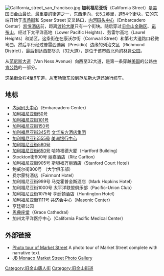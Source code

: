 [[File:California_street_san_francisco.jpg|thumb]]
'''加利福尼亚街'''（California Street）是[[美国|美国]][[旧金山|旧金山]]最长、最重要的街道之一，东西走向，长5.2英里，跨54个街块，它的东端开始于[[市场街_(旧金山)|市场街]]和 Spear Street 交叉路口，[[内河码头中心|内河码头中心]]（Embarcadero Center）[[凯悦酒店|凯悦酒店]]前，距离[[渡轮大厦|渡轮大厦]]只有一个街块。随后穿过[[旧金山金融区|旧金山金融区]]、[[诺布山|诺布山]]，经过下太平洋高地（Lower Pacific Heights）、劳雷尔高地（Laurel Heights）和湖区。这条街在在康沃尔街（Cornwall Street）和第七大道路口轻微弯曲，然后平行经过普雷西迪奥（Presidio）边缘的列治文区（Richmond District），最后到达西部尽头（32大道），是位于该市西北角的[[林肯公园_(旧金山)|林肯公园]]。 

从[[范尼斯大道|范尼斯大道]]（Van Ness Avenue）向西至32大道，是第一条穿越[[美国|美国]]的公路[[林肯公路|林肯公路]]的一部分。

这条街全程4至6车道，从市场街东段到范尼斯大道还通行缆车。

== 地标 ==
* [[内河码头中心|内河码头中心]]（Embarcadero Center）
* [[加利福尼亚街50号|加利福尼亚街50号]]
* [[加利福尼亚街101号|加利福尼亚街101号]]
* [[加利福尼亚街150号|加利福尼亚街150号]]
* [[加利福尼亚街345号|加利福尼亚街345号]] [[文华东方酒店集团|文华东方酒店集团]]
* [[加利福尼亚街555号|加利福尼亚街555号]] [[美洲银行|美洲银行中心]]
* [[加利福尼亚街580号|加利福尼亚街580号]]
* [[加利福尼亚街650号|加利福尼亚街650号]] 哈特福德大厦（Hartford Building）
* Stockton街600号 丽嘉酒店（Ritz Carlton）
* 加利福尼亚街905号 斯坦福万丽酒店（Stanford Court Hotel）
* 鲍威尔街800号 （大学俱乐部）
* 费尔蒙特酒店（Fairmont Hotel）
* 加利福尼亚街999号 马克霍普金斯酒店（Mark Hopkins Hotel）
* 加利福尼亚街1000号 太平洋联盟俱乐部（Pacific-Union Club）
* 加利福尼亚街1075号 亨廷顿酒店（Huntington Hotel）
* 加利福尼亚街1111号 共济会中心（Masonic Center）
* 亨廷顿公园
* [[恩典座堂|恩典座堂]]（Grace Cathedral）
* 加州太平洋医疗中心（California Pacific Medical Center）

== 外部链接 ==
{{commons|Category:California Street, San Francisco}}
* [http://www.dreamworld.org/sfguide/Neighborhoods/MarketStreet Photo tour of Market Street] A photo tour of Market Street complete with narrative text.
* [http://www.jbmonaco.com/market_st/100.html JB Monaco Market Street Photo Gallery]{{Wayback|url=http://www.jbmonaco.com/market_st/100.html |date=20081021025611 }}

{{coord|37.791761|-122.411739|region:US-CA_type:landmark|display=title}}
[[Category:旧金山唐人街|Category:旧金山唐人街]]
[[Category:旧金山街道|Category:旧金山街道]]